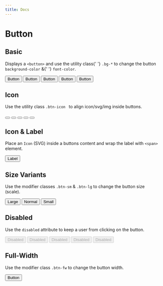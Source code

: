 ---
title: Docs
---


<div className='story-wrapper'>
  <h1>Button</h1>
  <h2>Basic</h2>
  <p>
    Displays a <code>&lt;button&gt;</code> and use the utility class{' '}
    <code>.bg-*</code> to change the button <code>background-color</code> &{' '}
    <code>font-color</code>.
  </p>
  <div className='example-wrapper'>
    <Button className='btn'>Button</Button>
    <Button color={'info'}>Button</Button>
    <Button color={'success'}>Button</Button>
    <Button color={'warning'}>Button</Button>
    <Button color={'danger'}>Button</Button>
  </div>
  <h2>Icon</h2>
  <p>
    Use the utility class <code>.btn-icon </code> to align icon/svg/img
    inside buttons.
  </p>
  <div className='example-wrapper'>
    <Button className='btn btn-icon' aria-label='Icon-only Button'>
      <Icon title='test' icon={'ps4'} size={26} />
    </Button>
    <Button className='btn btn-icon bg-info' aria-label='Icon-only Button'>
      <Icon title='test' icon={'info'} size={26} />
    </Button>
    <Button
      className='btn btn-icon bg-success'
      aria-label='Icon-only Button'
    >
      <Icon title='test' icon={'success'} size={26} />
    </Button>
    <Button
      className='btn btn-icon bg-warning'
      aria-label='Icon-only Button'
    >
      <Icon title='test' icon={'question'} size={26} />
    </Button>
    <Button
      className='btn btn-icon bg-danger'
      aria-label='Icon-only Button'
    >
      <Icon title='test' icon={'error'} size={26} />
    </Button>
  </div>
  <h2>Icon & Label</h2>
  <p>
    Place an <code>Icon</code> (SVG) inside a buttons content and wrap the
    label with <code>&lt;span&gt;</code> element.
  </p>
  <div className='example-wrapper'>
    <Button className='btn' aria-label='Icon-only Button'>
      <Icon title='test' icon={'time'} size={20} />
      <span>Label</span>
    </Button>
  </div>
  <h2>Size Variants</h2>
  <p>
    Use the modifier classes <code>.btn-sm</code> & <code>.btn-lg</code> to
    change the button size (scale).
  </p>
  <div className='example-wrapper'>
    <Button size={'lg'}>Large</Button>
    <Button>Normal</Button>
    <Button size={'sm'}>Small</Button>
  </div>
  <h2>Disabled</h2>
  <p>
    Use the <code>disabled</code> attribute to keep a user from clicking on
    the button.
  </p>
  <div className='example-wrapper'>
    <Button disabled>Disabled</Button>
    <Button color={'info'} disabled>
      Disabled
    </Button>
    <Button color={'success'} disabled>
      Disabled
    </Button>
    <Button color={'warning'} disabled>
      Disabled
    </Button>
    <Button color={'danger'} disabled>
      Disabled
    </Button>
  </div>
  <h2>Full-Width</h2>
  <p>
    Use the modifier class <code>.btn-fw</code> to change the button width.
  </p>
  <div className='example-wrapper'>
    <Button fullWidth>Button</Button>
  </div>
</div>
